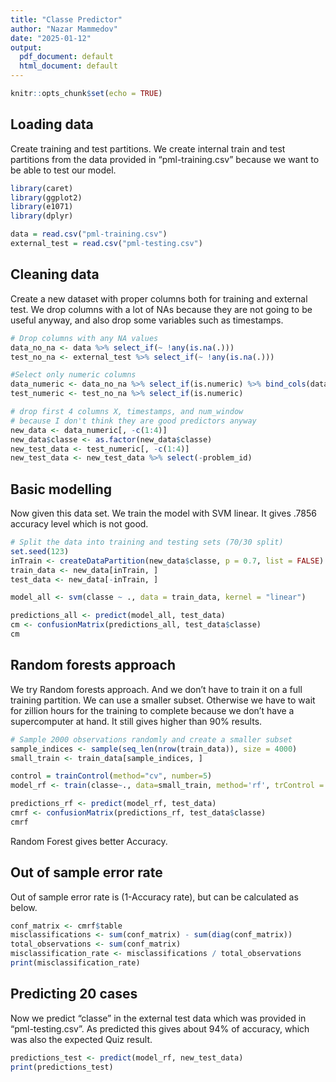 ```yaml
---
title: "Classe Predictor"
author: "Nazar Mammedov"
date: "2025-01-12"
output:
  pdf_document: default
  html_document: default
---
```


```r
knitr::opts_chunk$set(echo = TRUE)
```

## Loading data

Create training and test partitions. We create internal train and test partitions from the data provided in "pml-training.csv" because we want to be able to test our model.

```r
library(caret)
library(ggplot2)
library(e1071)
library(dplyr)

data = read.csv("pml-training.csv")
external_test = read.csv("pml-testing.csv")
```

## Cleaning data

Create a new dataset with proper columns both for training and external test. We drop columns with a lot of NAs because they are not going to be useful anyway, and also drop some variables such as timestamps.

```r
# Drop columns with any NA values
data_no_na <- data %>% select_if(~ !any(is.na(.))) 
test_no_na <- external_test %>% select_if(~ !any(is.na(.))) 

#Select only numeric columns
data_numeric <- data_no_na %>% select_if(is.numeric) %>% bind_cols(data_no_na %>% select(classe))
test_numeric <- test_no_na %>% select_if(is.numeric)

# drop first 4 columns X, timestamps, and num_window 
# because I don't think they are good predictors anyway
new_data <- data_numeric[, -c(1:4)]
new_data$classe <- as.factor(new_data$classe)
new_test_data <- test_numeric[, -c(1:4)]
new_test_data <- new_test_data %>% select(-problem_id)
```

## Basic modelling

Now given this data set. We train the model with SVM linear. It gives .7856 accuracy level which is not good.

```r
# Split the data into training and testing sets (70/30 split)
set.seed(123)
inTrain <- createDataPartition(new_data$classe, p = 0.7, list = FALSE)
train_data <- new_data[inTrain, ]
test_data <- new_data[-inTrain, ]

model_all <- svm(classe ~ ., data = train_data, kernel = "linear")

predictions_all <- predict(model_all, test_data)
cm <- confusionMatrix(predictions_all, test_data$classe)
cm
```

## Random forests approach

We try Random forests approach. And we don't have to train it on a full training partition. We can use a smaller subset. Otherwise we have to wait for zillion hours for the training to complete because we don't have a supercomputer at hand. It still gives higher than 90% results.

```r
# Sample 2000 observations randomly and create a smaller subset
sample_indices <- sample(seq_len(nrow(train_data)), size = 4000)
small_train <- train_data[sample_indices, ]

control = trainControl(method="cv", number=5)
model_rf <- train(classe~., data=small_train, method='rf', trControl = control)

predictions_rf <- predict(model_rf, test_data)
cmrf <- confusionMatrix(predictions_rf, test_data$classe)
cmrf
```

Random Forest gives better Accuracy. 

## Out of sample error rate

Out of sample error rate is (1-Accuracy rate), but can be calculated as below. 

```r
conf_matrix <- cmrf$table
misclassifications <- sum(conf_matrix) - sum(diag(conf_matrix))
total_observations <- sum(conf_matrix)
misclassification_rate <- misclassifications / total_observations
print(misclassification_rate)
```

## Predicting 20 cases

Now we predict "classe" in the external test data which was provided in "pml-testing.csv". As predicted this gives about 94% of accuracy, which was also the expected Quiz result.

```r
predictions_test <- predict(model_rf, new_test_data)
print(predictions_test)
```
